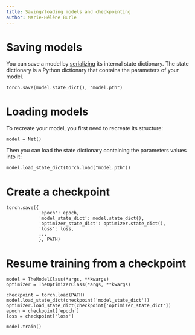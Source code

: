 ```yaml
---
title: Saving/loading models and checkpointing
author: Marie-Hélène Burle
---
```


# Saving models

You can save a model by [serializing](https://en.wikipedia.org/wiki/Serialization) its internal state dictionary. The state dictionary is a Python dictionary that contains the parameters of your model.

```.python
torch.save(model.state_dict(), "model.pth")
```

# Loading models

To recreate your model, you first need to recreate its structure:

```.python
model = Net()
```

Then you can load the state dictionary containing the parameters values into it:

```.python
model.load_state_dict(torch.load("model.pth"))
```

# Create a checkpoint

```.python
torch.save({
            'epoch': epoch,
            'model_state_dict': model.state_dict(),
            'optimizer_state_dict': optimizer.state_dict(),
            'loss': loss,
            ...
            }, PATH)
```

# Resume training from a checkpoint

```.python
model = TheModelClass(*args, **kwargs)
optimizer = TheOptimizerClass(*args, **kwargs)

checkpoint = torch.load(PATH)
model.load_state_dict(checkpoint['model_state_dict'])
optimizer.load_state_dict(checkpoint['optimizer_state_dict'])
epoch = checkpoint['epoch']
loss = checkpoint['loss']

model.train()
```
